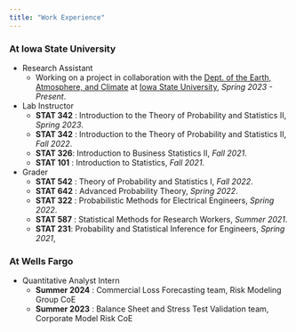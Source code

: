 ```yaml
---
title: "Work Experience"
---
```


### At Iowa State University

-   Research Assistant
    - Working on a project in collaboration with the [Dept. of the Earth, Atmosphere, and Climate](https://earth-atmosphere-climate.iastate.edu/) at [Iowa State University](https://earth-atmosphere-climate.iastate.edu/), *Spring 2023 - Present*.
    
-   Lab Instructor
    -   **STAT 342** : Introduction to the Theory of Probability and Statistics II, *Spring 2023*.   
    -   **STAT 342** : Introduction to the Theory of Probability and Statistics II, *Fall 2022*.
    -   **STAT 326**: Introduction to Business Statistics II, *Fall 2021*.    
    -   **STAT 101** : Introduction to Statistics, *Fall 2021*.

-   Grader
    -   **STAT 542** : Theory of Probability and Statistics I, *Fall 2022*.
    -   **STAT 642** : Advanced Probability Theory, *Spring 2022*.    
    -   **STAT 322** : Probabilistic Methods for Electrical Engineers, *Spring 2022*.
    -   **STAT 587** : Statistical Methods for Research Workers, *Summer 2021*.   
    -   **STAT 231**: Probability and Statistical Inference for Engineers, *Spring 2021*,

### At Wells Fargo

-   Quantitative Analyst Intern
    - **Summer 2024** : Commercial Loss Forecasting team, Risk Modeling Group CoE
    - **Summer 2023** : Balance Sheet and Stress Test Validation team, Corporate Model Risk CoE

    
